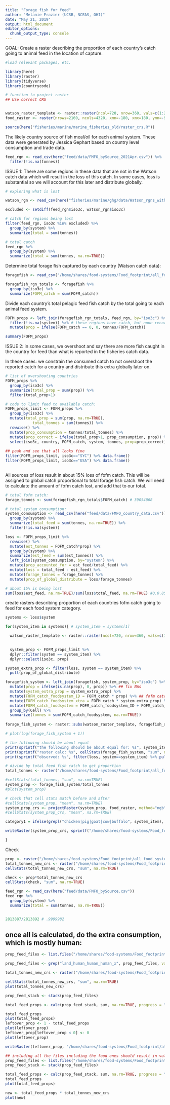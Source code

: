 ```yaml
---
title: "Forage fish for feed"
author: "Melanie Frazier (UCSB, NCEAS, OHI)"
date: "May 21, 2019"
output: html_document
editor_options: 
  chunk_output_type: console
---
```


GOAL: Create a raster describing the proportion of each country's catch going to animal feed in the location of capture.

```r
#load relevant packages, etc.

library(here)
library(raster)
library(tidyverse)
library(countrycode)

# function to project raster
## Use correct CRS


watson_raster_template <- raster::raster(ncol=720, nrow=360, vals=c(1:259200))
food_raster <- raster(nrows=2160, ncols=4320, xmn=-180, xmx=180, ymn=-90, ymx=90)

source(here("fisheries/marine/marine_fisheries_old/raster_crs.R"))

```


The likely country source of fish meal/oil for each animal system.  These data were generated by Jessica Gephart based on country level consumption and trade data. 
```r

feed_rgn <- read_csv(here("feed/data/FMFO_bySource_2021Apr.csv")) %>%
  filter(!is.na(tonnes))

```

ISSUE 1:
There are some regions in these data that are not in the Watson catch data which will result in the loss of this catch.  In some cases, loss is substantial so we will account for this later and distribute globally. 

```r
# exploring what is lost

watson_rgn <- read_csv(here("fisheries/marine/ghg/data/Watson_rgns_with_iso3c.csv"))

excluded <- setdiff(feed_rgn$iso3c, watson_rgn$iso3c)

# catch for regions being lost
filter(feed_rgn, iso3c %in% excluded) %>%
  group_by(system) %>%
  summarize(total = sum(tonnes))

# total catch
feed_rgn %>%
  group_by(system) %>%
  summarize(total = sum(tonnes, na.rm=TRUE))

```


Determine total forage fish captured by each country (Watson catch data):
```r

foragefish <- read_csv("/home/shares/food-systems/Food_footprint/all_food_systems/dataprep/fisheries/marine/ghg/watson_v5_emissions/full_watson_catch_data_2017.csv")

foragefish_rgn_totals <- foragefish %>%
  group_by(iso3c) %>%
  summarize(FOFM_catch = sum(FOFM_catch))

```

Divide each country's total pelagic feed fish catch by the total going to each animal feed system.
```r

FOFM_props <- left_join(foragefish_rgn_totals, feed_rgn, by="iso3c") %>%
  filter(!is.na(system)) %>% # these regions have catch, but none recorded going to a system
  mutate(prop = ifelse(FOFM_catch == 0, 0, tonnes/FOFM_catch))

summary(FOFM_props)  

```

ISSUE 2: in some cases, we overshoot and say there are more fish caught in the country for feed than what is reported in the fisheries catch data.  

In these cases: we constrain the consumed catch to not overshoot the reported catch for a country and distribute this extra globally later on.

```r

# list of overshooting countries
FOFM_props %>%
  group_by(iso3c) %>%
  summarize(total_prop = sum(prop)) %>% 
  filter(total_prop>1)

# code to limit feed to available catch:
FOFM_props_limit <- FOFM_props %>%
  group_by(iso3c) %>%
  mutate(total_prop = sum(prop, na.rm=TRUE),
            total_tonnes = sum(tonnes)) %>%
  rowwise() %>%
  mutate(prop_consumption = tonnes/total_tonnes) %>%
  mutate(prop_correct = ifelse(total_prop>1, prop_consumption, prop)) %>%
  select(iso3c, country, FOFM_catch, system, tonnes, prop=prop_correct)
  
## peak and see that all looks fine
filter(FOFM_props_limit, iso3c=="SYC") %>% data.frame()
filter(FOFM_props_limit, iso3c=="USA") %>% data.frame()
  
```

All sources of loss result in about 15% loss of fofm catch.  This will be assigned to global catch proportional to total forage fish catch. We will need to calculate the amount of fofm catch lost, and add that to our total. 

```r

# total fofm catch:
forage_tonnes <- sum(foragefish_rgn_totals$FOFM_catch) # 39054068

# total system consumption:
system_consumption <- read_csv(here("feed/data/FMFO_country_data.csv")) %>%
  group_by(system) %>%
  summarize(total_feed = sum(tonnes, na.rm=TRUE)) %>%
  filter(!is.na(system))

loss <- FOFM_props_limit %>%
  rowwise() %>%
  mutate(est_tonnes = FOFM_catch*prop) %>%
  group_by(system) %>%
  summarize(est_feed = sum(est_tonnes)) %>%
  left_join(system_consumption, by="system") %>%
  mutate(prop_accounted_for = est_feed/total_feed) %>%
  mutate(loss = total_feed - est_feed) %>%
  mutate(forage_tonnes = forage_tonnes) %>%
  mutate(prop_of_global_distribute = loss/forage_tonnes)

# about 15% is being lost
sum(loss$est_feed, na.rm=TRUE)/sum(loss$total_feed, na.rm=TRUE) #0.0.85

```

create rasters describing proportion of each countries fofm catch going to feed for each food system category.

```r
systems <- loss$system

for(system_item in systems){ # system_item = systems[1]

  watson_raster_template <- raster::raster(ncol=720, nrow=360, vals=c(1:259200))

  
  system_prop <- FOFM_props_limit %>%
  dplyr::filter(system == system_item) %>%
  dplyr::select(iso3c, prop)

system_extra_prop <- filter(loss, system == system_item) %>%
  pull(prop_of_global_distribute)

foragefish_system <- left_join(foragefish, system_prop, by="iso3c") %>%
  mutate(prop = ifelse(is.na(prop), 0, prop)) %>% ## fix NAs
  mutate(system_extra_prop = system_extra_prop) %>%
  mutate(FOFM_catch_foodsystem_ID = FOFM_catch * prop) %>% ## fofm catch to feed
  mutate(FOFM_catch_foodsystem_xtra = FOFM_catch * system_extra_prop) %>% ## fofm catch to feed that is missing
  mutate(FOFM_catch_foodsystem = FOFM_catch_foodsystem_ID + FOFM_catch_foodsystem_xtra) %>% ## add that together
  group_by(Cell) %>%
  summarize(tonnes = sum(FOFM_catch_foodsystem, na.rm=TRUE))
  
forage_fish_system <- raster::subs(watson_raster_template, foragefish_system, by = "Cell", which = "tonnes", subsWithNA=TRUE)

# plot(log(forage_fish_system + 1))

# the following should be about equal
print(sprintf("the following should be about equal for: %s", system_item))
print(sprintf("raster calc: %s", cellStats(forage_fish_system, "sum", na.rm=TRUE))) 
print(sprintf("observed: %s", filter(loss, system==system_item) %>% pull(total_feed)))

# divide by total feed fish catch to get proportion
total_tonnes <- raster("/home/shares/food-systems/Food_footprint/all_food_systems/dataprep/fisheries/marine/ghg/watson_v5_emissions/catch_rasters/forage_fish_tonnes_2017.tif")

#cellStats(total_tonnes, "sum", na.rm=TRUE)
system_prop <- forage_fish_system/total_tonnes
#plot(system_prop)

# check that cell stats match before and after
#cellStats(system_prop, "mean", na.rm=TRUE) 
system_prop_crs <- projectRaster(system_prop, food_raster, method="ngb", over=TRUE)
#cellStats(system_prop_crs, "mean", na.rm=TRUE)

category1 = ifelse(grepl("chicken|pig|goat|cow|buffalo", system_item), "land", "marine")

writeRaster(system_prop_crs, sprintf("/home/shares/food-systems/Food_footprint/all_food_systems/datalayers/%s_%s_x_marine_fofm_fisheries_meat.tif", category1, system_item), overwrite=TRUE)

}

```

Check
```r

prop <- raster("/home/shares/food-systems/Food_footprint/all_food_systems/datalayers/marine_salmon_aquaculture_meat_x_marine_fofm_fisheries_meat.tif")
total_tonnes_new_crs <- raster("/home/shares/food-systems/Food_footprint/all_food_systems/dataprep/fisheries/marine/ghg/watson_v5_emissions/catch_rasters/forage_fish_tonnes_new_crs_2017.tif")
cellStats(total_tonnes_new_crs, "sum", na.rm=TRUE)

check <- prop*total_tonnes_new_crs
cellStats(check, "sum", na.rm=TRUE)

feed_rgn <- read_csv(here("feed/data/FMFO_bySource.csv"))
feed_rgn %>%
  group_by(system) %>%
  summarize(total = sum(tonnes, na.rm=TRUE))


2813887/2813892 # .9999982

```

## once all is calculated, do the extra consumption, which is mostly human:
```r
prop_feed_files <- list.files("/home/shares/food-systems/Food_footprint/all_food_systems/datalayers", pattern="_x_marine_fofm_fisheries_meat.tif", full=TRUE)

prop_feed_files <- grep("land_human_human_human_x", prop_feed_files, value=TRUE, invert=TRUE)

total_tonnes_new_crs <- raster("/home/shares/food-systems/Food_footprint/all_food_systems/dataprep/fisheries/marine/ghg/watson_v5_emissions/catch_rasters/forage_fish_tonnes_new_crs_2017.tif")

cellStats(total_tonnes_new_crs, "sum", na.rm=TRUE)
plot(total_tonnes_new_crs)

prop_feed_stack <- stack(prop_feed_files)

total_feed_props <- calc(prop_feed_stack, sum, na.rm=TRUE, progress = "text")

total_feed_props
plot(total_feed_props)
leftover_prop <- 1 - total_feed_props
plot(leftover_prop)
leftover_prop[leftover_prop < 0] <- 0
plot(leftover_prop)

writeRaster(leftover_prop, "/home/shares/food-systems/Food_footprint/all_food_systems/datalayers/land_human_human_human_x_marine_fofm_fisheries_meat.tif", overwrite=TRUE)

## including all the files including the food ones should result in values of 1 for all for fofm catch
prop_feed_files <- list.files("/home/shares/food-systems/Food_footprint/all_food_systems/datalayers", pattern="_x_marine_fofm_fisheries_meat.tif", full=TRUE)
prop_feed_stack <- stack(prop_feed_files)

total_feed_props <- calc(prop_feed_stack, sum, na.rm=TRUE, progress = "text")
total_feed_props
plot(total_feed_props)

new <- total_feed_props * total_tonnes_new_crs
plot(new)
```